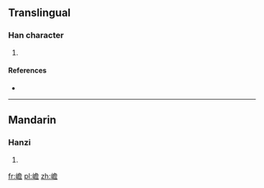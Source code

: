 ==Translingual==

===Han character===
{{Han char|rn=46|rad=山|as=13|sn=16|four=|canj=山弓金口 (UNCR)}}

# {{defn|Han|sort=山13}}

====References====
* {{Han ref|kx=0320.140|dkj=08501|dj=0620.190|hdz=10801.090|uh=5DA6|ud=23974}}

----

==Mandarin==

===Hanzi===
{{cmn-hanzi|pin=[[zhān]] ([[zhan1]])|wg=chan<sup>1</sup>}}

# {{defn|lang=cmn|sort=山13}}

[[fr:嶦]]
[[pl:嶦]]
[[zh:嶦]]
